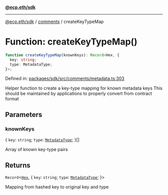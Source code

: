 [**@ecp.eth/sdk**](../../index.mdx)

***

[@ecp.eth/sdk](/sdk-reference/index.mdx) / [comments](/sdk-reference/comments/index.mdx) / createKeyTypeMap

# Function: createKeyTypeMap()

```ts
function createKeyTypeMap(knownKeys): Record<Hex, {
  key: string;
  type: MetadataType;
}>;
```

Defined in: [packages/sdk/src/comments/metadata.ts:303](https://github.com/ecp-eth/comments-monorepo/blob/main/packages/sdk/src/comments/metadata.ts#L303)

Helper function to create a key-type mapping for known metadata keys
This should be maintained by applications to properly convert from contract format

## Parameters

### knownKeys

\{
  `key`: `string`;
  `type`: [`MetadataType`](/sdk-reference/comments/type-aliases/MetadataType.mdx);
\}[]

Array of known key-type pairs

## Returns

`Record`\<[`Hex`](/sdk-reference/core/type-aliases/Hex.mdx), \{
  `key`: `string`;
  `type`: [`MetadataType`](/sdk-reference/comments/type-aliases/MetadataType.mdx);
\}\>

Mapping from hashed key to original key and type
